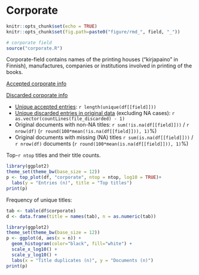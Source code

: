 # Corporate

```r
knitr::opts_chunk$set(echo = TRUE)
knitr::opts_chunk$set(fig.path=paste0("figure/rmd_", field, "_"))
```

```r
# corporate field
source("corporate.R")
```
Corporate-field contains names of the printing houses ("kirjapaino" in Finnish), manufactures, companies or institutions involved in printing of the books.

[Accepted corporate info](dataTable/data_table.html?path=../output.tables/corporate_accepted.csv)

[Discarded corporate info](dataTable/data_table.html?path=../output.tables/corporate_discarded.csv)

* [Unique accepted entries](dataTable/data_table.html?path=../output.tables/corporate_accepted.csv): `r length(unique(df[[field]]))`
* [Unique discarded entries in original data](dataTable/data_table.html?path=../output.tables/corporate_discarded.csv) (excluding NA cases): `r as.vector(countLines(file_discarded) - 1)`
* Original documents with non-NA titles: `r sum(!is.na(df[[field]]))` / `r nrow(df)` (`r round(100*mean(!is.na(df[[field]])), 1)`%)
* Original documents with missing (NA) titles `r sum(is.na(df[[field]]))` / `r nrow(df)` documents (`r round(100*mean(is.na(df[[field]])), 1)`%)


 Top-`r ntop` titles and their title counts.
 
```r
library(ggplot2)
theme_set(theme_bw(base_size = 12))
p <- top_plot(df, "corporate", ntop = ntop, log10 = TRUE)+
  labs(y = "Entries (n)", title = "Top titles")
print(p)
``` 

Frequency of unique titles:
  
```r
tab <- table(df$corporate)
d <- data.frame(title = names(tab), n = as.numeric(tab))

library(ggplot2)
theme_set(theme_bw(base_size = 12))
p <- ggplot(d, aes(x = n)) +
  geom_histogram(color="black", fill="white") +
  scale_x_log10() +
  scale_y_log10() +
  labs(x = "Title duplicates (n)", y = "Documents (n)")
print(p)
```




